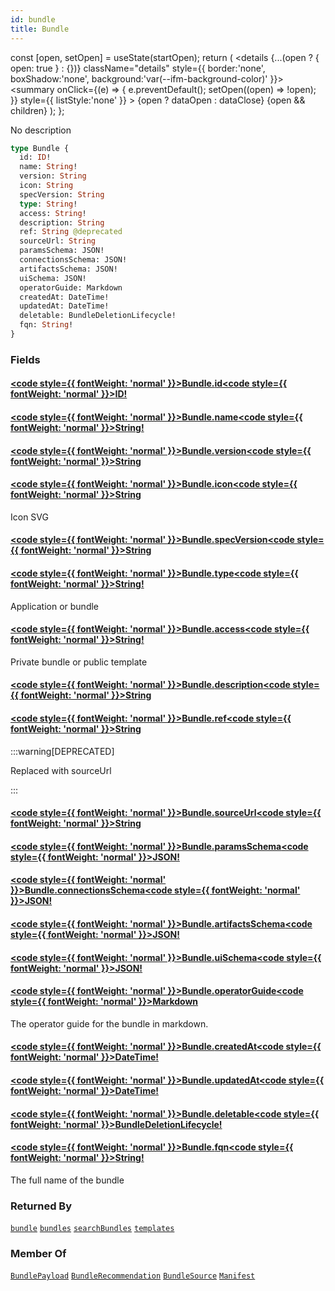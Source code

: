 ```yaml
---
id: bundle
title: Bundle
---
```









  const [open, setOpen] = useState(startOpen);
  return (
    <details {...(open ? { open: true } : {})} className="details" style={{ border:'none', boxShadow:'none', background:'var(--ifm-background-color)' }}>
      <summary
        onClick={(e) => {
          e.preventDefault();
          setOpen((open) => !open);
        }}
        style={{ listStyle:'none' }}
      >
      {open ? dataOpen : dataClose}
      </summary>
      {open && children}
    </details>
  );
};








No description


```graphql
type Bundle {
  id: ID!
  name: String!
  version: String
  icon: String
  specVersion: String
  type: String!
  access: String!
  description: String
  ref: String @deprecated
  sourceUrl: String
  paramsSchema: JSON!
  connectionsSchema: JSON!
  artifactsSchema: JSON!
  uiSchema: JSON!
  operatorGuide: Markdown
  createdAt: DateTime!
  updatedAt: DateTime!
  deletable: BundleDeletionLifecycle!
  fqn: String!
}
```




### Fields

#### [<code style={{ fontWeight: 'normal' }}>Bundle.<b>id</b></code>](#)<Bullet />[<code style={{ fontWeight: 'normal' }}><b>ID!</b></code>](/swapi/types/scalars/id.mdx) <Badge class="badge badge--secondary badge--non_null" text="non-null"/> <Badge class="badge badge--secondary " text="scalar"/> 



#### [<code style={{ fontWeight: 'normal' }}>Bundle.<b>name</b></code>](#)<Bullet />[<code style={{ fontWeight: 'normal' }}><b>String!</b></code>](/swapi/types/scalars/string.mdx) <Badge class="badge badge--secondary badge--non_null" text="non-null"/> <Badge class="badge badge--secondary " text="scalar"/> 



#### [<code style={{ fontWeight: 'normal' }}>Bundle.<b>version</b></code>](#)<Bullet />[<code style={{ fontWeight: 'normal' }}><b>String</b></code>](/swapi/types/scalars/string.mdx) <Badge class="badge badge--secondary " text="scalar"/> 



#### [<code style={{ fontWeight: 'normal' }}>Bundle.<b>icon</b></code>](#)<Bullet />[<code style={{ fontWeight: 'normal' }}><b>String</b></code>](/swapi/types/scalars/string.mdx) <Badge class="badge badge--secondary " text="scalar"/> 
Icon SVG


#### [<code style={{ fontWeight: 'normal' }}>Bundle.<b>specVersion</b></code>](#)<Bullet />[<code style={{ fontWeight: 'normal' }}><b>String</b></code>](/swapi/types/scalars/string.mdx) <Badge class="badge badge--secondary " text="scalar"/> 



#### [<code style={{ fontWeight: 'normal' }}>Bundle.<b>type</b></code>](#)<Bullet />[<code style={{ fontWeight: 'normal' }}><b>String!</b></code>](/swapi/types/scalars/string.mdx) <Badge class="badge badge--secondary badge--non_null" text="non-null"/> <Badge class="badge badge--secondary " text="scalar"/> 
Application or bundle


#### [<code style={{ fontWeight: 'normal' }}>Bundle.<b>access</b></code>](#)<Bullet />[<code style={{ fontWeight: 'normal' }}><b>String!</b></code>](/swapi/types/scalars/string.mdx) <Badge class="badge badge--secondary badge--non_null" text="non-null"/> <Badge class="badge badge--secondary " text="scalar"/> 
Private bundle or public template


#### [<code style={{ fontWeight: 'normal' }}>Bundle.<b>description</b></code>](#)<Bullet />[<code style={{ fontWeight: 'normal' }}><b>String</b></code>](/swapi/types/scalars/string.mdx) <Badge class="badge badge--secondary " text="scalar"/> 



#### [<code style={{ fontWeight: 'normal' }}>Bundle.<b>ref</b></code>](#)<Bullet />[<code style={{ fontWeight: 'normal' }}><b>String</b></code>](/swapi/types/scalars/string.mdx) <Badge class="badge badge--secondary badge--deprecated" text="deprecated"/> <Badge class="badge badge--secondary " text="scalar"/> 
:::warning[DEPRECATED]

Replaced with sourceUrl

:::


#### [<code style={{ fontWeight: 'normal' }}>Bundle.<b>sourceUrl</b></code>](#)<Bullet />[<code style={{ fontWeight: 'normal' }}><b>String</b></code>](/swapi/types/scalars/string.mdx) <Badge class="badge badge--secondary " text="scalar"/> 



#### [<code style={{ fontWeight: 'normal' }}>Bundle.<b>paramsSchema</b></code>](#)<Bullet />[<code style={{ fontWeight: 'normal' }}><b>JSON!</b></code>](/swapi/types/scalars/json.mdx) <Badge class="badge badge--secondary badge--non_null" text="non-null"/> <Badge class="badge badge--secondary " text="scalar"/> 



#### [<code style={{ fontWeight: 'normal' }}>Bundle.<b>connectionsSchema</b></code>](#)<Bullet />[<code style={{ fontWeight: 'normal' }}><b>JSON!</b></code>](/swapi/types/scalars/json.mdx) <Badge class="badge badge--secondary badge--non_null" text="non-null"/> <Badge class="badge badge--secondary " text="scalar"/> 



#### [<code style={{ fontWeight: 'normal' }}>Bundle.<b>artifactsSchema</b></code>](#)<Bullet />[<code style={{ fontWeight: 'normal' }}><b>JSON!</b></code>](/swapi/types/scalars/json.mdx) <Badge class="badge badge--secondary badge--non_null" text="non-null"/> <Badge class="badge badge--secondary " text="scalar"/> 



#### [<code style={{ fontWeight: 'normal' }}>Bundle.<b>uiSchema</b></code>](#)<Bullet />[<code style={{ fontWeight: 'normal' }}><b>JSON!</b></code>](/swapi/types/scalars/json.mdx) <Badge class="badge badge--secondary badge--non_null" text="non-null"/> <Badge class="badge badge--secondary " text="scalar"/> 



#### [<code style={{ fontWeight: 'normal' }}>Bundle.<b>operatorGuide</b></code>](#)<Bullet />[<code style={{ fontWeight: 'normal' }}><b>Markdown</b></code>](/swapi/types/scalars/markdown.mdx) <Badge class="badge badge--secondary " text="scalar"/> 
The operator guide for the bundle in markdown.


#### [<code style={{ fontWeight: 'normal' }}>Bundle.<b>createdAt</b></code>](#)<Bullet />[<code style={{ fontWeight: 'normal' }}><b>DateTime!</b></code>](/swapi/types/scalars/date-time.mdx) <Badge class="badge badge--secondary badge--non_null" text="non-null"/> <Badge class="badge badge--secondary " text="scalar"/> 



#### [<code style={{ fontWeight: 'normal' }}>Bundle.<b>updatedAt</b></code>](#)<Bullet />[<code style={{ fontWeight: 'normal' }}><b>DateTime!</b></code>](/swapi/types/scalars/date-time.mdx) <Badge class="badge badge--secondary badge--non_null" text="non-null"/> <Badge class="badge badge--secondary " text="scalar"/> 



#### [<code style={{ fontWeight: 'normal' }}>Bundle.<b>deletable</b></code>](#)<Bullet />[<code style={{ fontWeight: 'normal' }}><b>BundleDeletionLifecycle!</b></code>](/swapi/types/objects/bundle-deletion-lifecycle.mdx) <Badge class="badge badge--secondary badge--non_null" text="non-null"/> <Badge class="badge badge--secondary " text="object"/> 



#### [<code style={{ fontWeight: 'normal' }}>Bundle.<b>fqn</b></code>](#)<Bullet />[<code style={{ fontWeight: 'normal' }}><b>String!</b></code>](/swapi/types/scalars/string.mdx) <Badge class="badge badge--secondary badge--non_null" text="non-null"/> <Badge class="badge badge--secondary " text="scalar"/> 
The full name of the bundle






### Returned By

[`bundle`](/swapi/operations/queries/bundle.mdx)  <Badge class="badge badge--secondary badge--relation" text="query"/><Bullet />[`bundles`](/swapi/operations/queries/bundles.mdx)  <Badge class="badge badge--secondary badge--relation" text="query"/><Bullet />[`searchBundles`](/swapi/operations/queries/search-bundles.mdx)  <Badge class="badge badge--secondary badge--relation" text="query"/><Bullet />[`templates`](/swapi/operations/queries/templates.mdx)  <Badge class="badge badge--secondary badge--relation" text="query"/>

### Member Of

[`BundlePayload`](/swapi/types/objects/bundle-payload.mdx)  <Badge class="badge badge--secondary badge--relation" text="object"/><Bullet />[`BundleRecommendation`](/swapi/types/objects/bundle-recommendation.mdx)  <Badge class="badge badge--secondary badge--relation" text="object"/><Bullet />[`BundleSource`](/swapi/types/objects/bundle-source.mdx)  <Badge class="badge badge--secondary badge--relation" text="object"/><Bullet />[`Manifest`](/swapi/types/objects/manifest.mdx)  <Badge class="badge badge--secondary badge--relation" text="object"/>